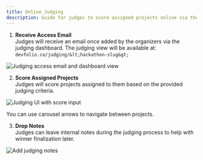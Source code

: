 ```yaml
---
title: Online Judging
description: Guide for judges to score assigned projects online via the Devfolio judging dashboard. Includes steps to access, evaluate, and leave notes.
---
```



1. **Receive Access Email**  
   Judges will receive an email once added by the organizers via the judging dashboard. The judging view will be available at:  
   `devfolio.co/judging/&lt;hackathon-slug&gt;`

<img src="/assets/image (31).webp" alt="Judging access email and dashboard view" />

2. **Score Assigned Projects**  
   Judges will score projects assigned to them based on the provided judging criteria.

<img src="/assets/image (33).webp" alt="Judging UI with score input" />
<p>You can use carousel arrows to navigate between projects.</p>

3. **Drop Notes**  
   Judges can leave internal notes during the judging process to help with winner finalization later.

<img src="/assets/image (34).webp" alt="Add judging notes" />
